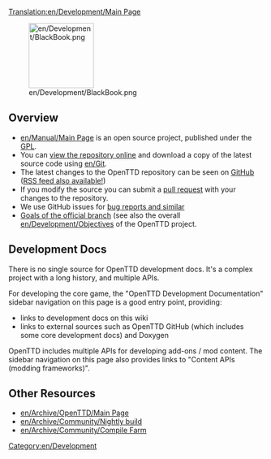 [[Translation:en/Development/Main Page]]
{{en/Development/Navigation}}

[[File:en/Development/BlackBook.png|128px]]

==Overview==
* [[en/Manual/Main Page]] is an open source project, published under the [http://www.gnu.org/copyleft/gpl.html GPL]. 
* You can [https://github.com/OpenTTD/OpenTTD view the repository online] and download a copy of the latest source code using [[en/Git]]. 
* The latest changes to the OpenTTD repository can be seen on [https://github.com/OpenTTD/OpenTTD/commits GitHub] ([https://github.com/OpenTTD/OpenTTD/commits/master.atom RSS feed also available!])
* If you modify the source you can submit a [https://github.com/OpenTTD/OpenTTD/blob/master/CONTRIBUTING.md#pull-requests pull request] with your changes to the repository.
* We use GitHub issues for [https://github.com/OpenTTD/OpenTTD/blob/master/CONTRIBUTING.md#using-the-issue-tracker bug reports and similar]
* [https://github.com/OpenTTD/OpenTTD/blob/master/CONTRIBUTING.md#project-goals Goals of the official branch] (see also the overall [[en/Development/Objectives]] of the OpenTTD project.

==Development Docs==
There is no single source for OpenTTD development docs.  It's a complex project with a long history, and multiple APIs.

For developing the core game, the "OpenTTD Development Documentation" sidebar navigation on this page is a good entry point, providing:
* links to development docs on this wiki
* links to external sources such as OpenTTD GitHub (which includes some core development docs) and Doxygen


OpenTTD includes multiple APIs for developing add-ons / mod content.  The sidebar navigation on this page also provides links to "Content APIs (modding frameworks)".

==Other Resources==

*[[en/Archive/OpenTTD/Main Page]]
*[[en/Archive/Community/Nightly build]]
*[[en/Archive/Community/Compile Farm]]

[[Category:en/Development]]